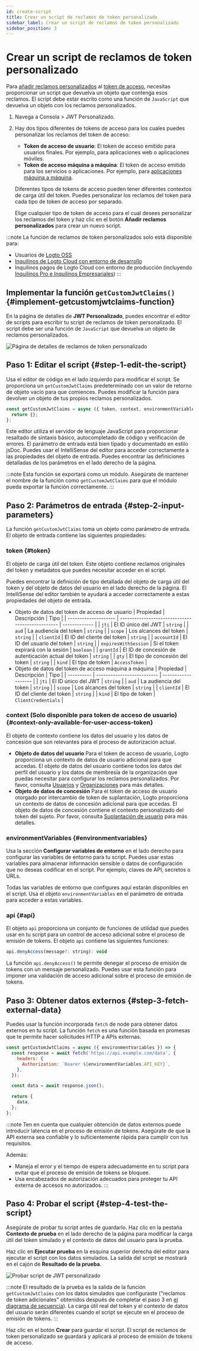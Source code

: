 ```yaml
---
id: create-script
title: Crear un script de reclamos de token personalizado
sidebar_label: Crear un script de reclamos de token personalizado
sidebar_position: 3
---
```


# Crear un script de reclamos de token personalizado

Para [añadir reclamos personalizados](/developers/custom-token-claims) al [token de acceso](https://auth.wiki/access-token), necesitas proporcionar un script que devuelva un objeto que contenga esos reclamos. El script debe estar escrito como una función de `JavaScript` que devuelva un objeto con los reclamos personalizados.

1. Navega a <CloudLink to="/customize-jwt">Consola > JWT Personalizado</CloudLink>.
2. Hay dos tipos diferentes de tokens de acceso para los cuales puedes personalizar los reclamos del token de acceso:

   - **Token de acceso de usuario**: El token de acceso emitido para usuarios finales. Por ejemplo, para aplicaciones web o aplicaciones móviles.
   - **Token de acceso máquina a máquina**: El token de acceso emitido para los servicios o aplicaciones. Por ejemplo, para [aplicaciones máquina a máquina](/quick-starts/m2m).

   Diferentes tipos de tokens de acceso pueden tener diferentes contextos de carga útil del token. Puedes personalizar los reclamos del token para cada tipo de token de acceso por separado.

   Elige cualquier tipo de token de acceso para el cual desees personalizar los reclamos del token y haz clic en el botón **Añadir reclamos personalizados** para crear un nuevo script.

:::note
La función de reclamos de token personalizados solo está disponible para:

- Usuarios de [Logto OSS](/logto-oss)
- [Inquilinos de Logto Cloud con entorno de desarrollo](/logto-cloud/tenant-settings#development)
- Inquilinos pagos de Logto Cloud con entorno de producción (incluyendo [Inquilinos Pro e Inquilinos Empresariales](https://logto.io/pricing))
  :::

## Implementar la función `getCustomJwtClaims()` \{#implement-getcustomjwtclaims-function}

En la página de detalles de **JWT Personalizado**, puedes encontrar el editor de scripts para escribir tu script de reclamos de token personalizado. El script debe ser una función de `JavaScript` que devuelva un objeto de reclamos personalizados.

![Página de detalles de reclamos de token personalizado](../assets/custom-jwt-detail-page.png)

## Paso 1: Editar el script \{#step-1-edit-the-script}

Usa el editor de código en el lado izquierdo para modificar el script. Se proporciona un `getCustomJwtClaims` predeterminado con un valor de retorno de objeto vacío para que comiences. Puedes modificar la función para devolver un objeto de tus propios reclamos personalizados.

```jsx
const getCustomJwtClaims = async ({ token, context, environmentVariables }) => {
  return {};
};
```

Este editor utiliza el servidor de lenguaje JavaScript para proporcionar resaltado de sintaxis básico, autocompletado de código y verificación de errores. El parámetro de entrada está bien tipado y documentado en estilo jsDoc. Puedes usar el IntelliSense del editor para acceder correctamente a las propiedades del objeto de entrada. Puedes encontrar las definiciones detalladas de los parámetros en el lado derecho de la página.

:::note
Esta función se exportará como un módulo. Asegúrate de mantener el nombre de la función como `getCustomJwtClaims` para que el módulo pueda exportar la función correctamente.
:::

## Paso 2: Parámetros de entrada \{#step-2-input-parameters}

La función `getCustomJwtClaims` toma un objeto como parámetro de entrada. El objeto de entrada contiene las siguientes propiedades:

### token \{#token}

El objeto de carga útil del token. Este objeto contiene reclamos originales del token y metadatos que puedes necesitar acceder en el script.

Puedes encontrar la definición de tipo detallada del objeto de carga útil del token y del objeto de datos del usuario en el lado derecho de la página. El IntelliSense del editor también te ayudará a acceder correctamente a estas propiedades del objeto de entrada.

- Objeto de datos del token de acceso de usuario
  | Propiedad | Descripción | Tipo |
  | -------------------- | ------------------------------------------------ | ------------- |
  | `jti` | El ID único del JWT | `string` |
  | `aud` | La audiencia del token | `string` |
  | `scope` | Los alcances del token | `string` |
  | `clientId` | El ID del cliente del token | `string` |
  | `accountId` | El ID del usuario del token | `string` |
  | `expiresWithSession` | Si el token expirará con la sesión | `boolean` |
  | `grantId` | El ID de concesión de autenticación actual del token | `string` |
  | `gty` | El tipo de concesión del token | `string` |
  | `kind` | El tipo de token | `AccessToken` |
- Objeto de datos del token de acceso máquina a máquina
  | Propiedad | Descripción | Tipo |
  | ---------- | -------------------------- | ------------------- |
  | `jti` | El ID único del JWT | `string` |
  | `aud` | La audiencia del token | `string` |
  | `scope` | Los alcances del token | `string` |
  | `clientId` | El ID del cliente del token | `string` |
  | `kind` | El tipo de token | `ClientCredentials` |

### context (Solo disponible para token de acceso de usuario) \{#context-only-available-for-user-access-token}

El objeto de contexto contiene los datos del usuario y los datos de concesión que son relevantes para el proceso de autorización actual.

- **Objeto de datos del usuario**
  Para el token de acceso de usuario, Logto proporciona un contexto de datos de usuario adicional para que accedas. El objeto de datos del usuario contiene todos los datos del perfil del usuario y los datos de membresía de la organización que puedas necesitar para configurar los reclamos personalizados. Por favor, consulta [Usuarios](/user-management/user-data) y [Organizaciones](/organizations/organization-data) para más detalles.
- **Objeto de datos de concesión**
  Para el token de acceso de usuario otorgado por intercambio de token de suplantación, Logto proporciona un contexto de datos de concesión adicional para que accedas. El objeto de datos de concesión contiene el contexto personalizado del token del sujeto. Por favor, consulta [Suplantación de usuario](/developers/user-impersonation) para más detalles.

### environmentVariables \{#environmentvariables}

Usa la sección **Configurar variables de entorno** en el lado derecho para configurar las variables de entorno para tu script. Puedes usar estas variables para almacenar información sensible o datos de configuración que no deseas codificar en el script. Por ejemplo, claves de API, secretos o URLs.

Todas las variables de entorno que configures aquí estarán disponibles en el script. Usa el objeto `environmentVariables` en el parámetro de entrada para acceder a estas variables.

### api \{#api}

El objeto `api` proporciona un conjunto de funciones de utilidad que puedes usar en tu script para un control de acceso adicional sobre el proceso de emisión de tokens. El objeto `api` contiene las siguientes funciones:

```jsx
api.denyAccess(message?: string): void
```

La función `api.denyAccess()` te permite denegar el proceso de emisión de tokens con un mensaje personalizado. Puedes usar esta función para imponer una validación de acceso adicional sobre el proceso de emisión de tokens.

## Paso 3: Obtener datos externos \{#step-3-fetch-external-data}

Puedes usar la función incorporada `fetch` de node para obtener datos externos en tu script. La función `fetch` es una función basada en promesas que te permite hacer solicitudes HTTP a APIs externas.

```jsx
const getCustomJwtClaims = async ({ environmentVariables }) => {
  const response = await fetch('https://api.example.com/data', {
    headers: {
      Authorization: `Bearer ${environmentVariables.API_KEY}`,
    },
  });

  const data = await response.json();

  return {
    data,
  };
};
```

:::note
Ten en cuenta que cualquier obtención de datos externos puede introducir latencia en el proceso de emisión de tokens. Asegúrate de que la API externa sea confiable y lo suficientemente rápida para cumplir con tus requisitos.

Además:

- Maneja el error y el tiempo de espera adecuadamente en tu script para evitar que el proceso de emisión de tokens se bloquee.
- Usa encabezados de autorización adecuados para proteger tu API externa de accesos no autorizados.
  :::

## Paso 4: Probar el script \{#step-4-test-the-script}

Asegúrate de probar tu script antes de guardarlo. Haz clic en la pestaña **Contexto de prueba** en el lado derecho de la página para modificar la carga útil del token simulado y el contexto de datos del usuario para la prueba.

Haz clic en **Ejecutar prueba** en la esquina superior derecha del editor para ejecutar el script con los datos simulados. La salida del script se mostrará en el cajón de **Resultado de la prueba**.

![Probar script de JWT personalizado](../assets/test-custom-jwt-script.png)

:::note
El resultado de la prueba es la salida de la función `getCustomJwtClaims` con los datos simulados que configuraste ("reclamos de token adicionales" obtenidos después de completar el paso 3 en [el diagrama de secuencia](/developers/custom-token-claims/#how-do-custom-token-claims-work)). La carga útil real del token y el contexto de datos del usuario serán diferentes cuando el script se ejecute en el proceso de emisión de tokens.
:::

Haz clic en el botón **Crear** para guardar el script. El script de reclamos de token personalizado se guardará y aplicará al proceso de emisión de tokens de acceso.
